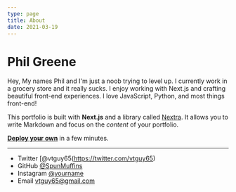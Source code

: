 ```yaml
---
type: page
title: About
date: 2021-03-19
---
```


# Phil Greene

Hey, My names Phil and I'm just a noob trying to level up. I currently work in a grocery store and it really sucks. I enjoy working with Next.js and crafting beautiful front-end experiences. I love JavaScript, Python, and most things front-end!

This portfolio is built with **Next.js** and a library called [Nextra](https://nextra.vercel.app/). It allows you to write Markdown and focus on the _content_ of your portfolio.

[**Deploy your own**](https://vercel.com/new/clone?demo-title=Portfolio+Starter+Kit&demo-description=Easily+create+a+portfolio+with+Next.js+and+Markdown.&demo-url=https%3A%2F%2Fdemo.vercel.blog%2F&demo-image=%2F%2Fimages.ctfassets.net%2Fe5382hct74si%2F2aC4eHLrOKmT4fnLfoNGK2%2F14b1e6bbe598ec023ffe85001d31e634%2FCleanShot_2022-04-11_at_23.12.01.png&project-name=Portfolio+Starter+Kit&repository-name=portfolio-starter-kit&repository-url=https%3A%2F%2Fgithub.com%2Fvercel%2Fnextjs-portfolio-starter&from=templates&skippable-integrations=1&teamCreateStatus=hidden) in a few minutes.

---

- Twitter [@vtguy65(https://twitter.com/vtguy65)
- GitHub [@SpunMuffins](https://github.com/yourname)
- Instagram [@yourname](https://instagram.com/yourname)
- Email vtguy65@gmail.com
